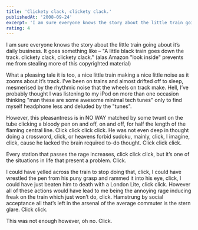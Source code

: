 ```yaml
---
title: 'Clickety clack, clickety clack.'
publishedAt: '2008-09-24'
excerpt: 'I am sure everyone knows the story about the little train going about it’s daily business. It goes something like – "A little black train goes down the track. clickety clack, clickety clack." (alas Amazon "look inside" prevents me from stealing more of this copyrighted material)'
rating: 4
---
```

I am sure everyone knows the story about the little train going about it’s daily business. It goes something like – "A little black train goes down the track. clickety clack, clickety clack." (alas Amazon "look inside" prevents me from stealing more of this copyrighted material)

What a pleasing tale it is too, a nice little train making a nice little noise as it zooms about it’s track. I’ve been on trains and almost drifted off to sleep, mesmerised by the rhythmic noise that the wheels on track make. Hell, I’ve probably thought I was listening to my iPod on more than one occasion thinking "man these are some awesome minimal tech tunes" only to find myself headphone less and deluded by the "tunes".

However, this pleasantness is in NO WAY matched by some twunt on the tube clicking a bloody pen on and off, on and off, for half the length of the flaming central line. Click click click click. He was not even deep in thought doing a crossword, click, or heavens forbid sudoku, mainly, click, I imagine, click, cause he lacked the brain required to-do thought. Click click click.

Every station that passes the rage increases, click click click, but it’s one of the situations in life that present a problem. Click.

I could have yelled across the train to stop doing that, click, I could have wrestled the pen from his puny grasp and rammed it into his eye, click, I could have just beaten him to death with a London Lite, click click. However all of these actions would have lead to me being the annoying rage inducing freak on the train which just won’t do, click. Hamstrung by social acceptance all that’s left in the arsenal of the average commuter is the stern glare. Click click.

This was not enough however, oh no. Click.
